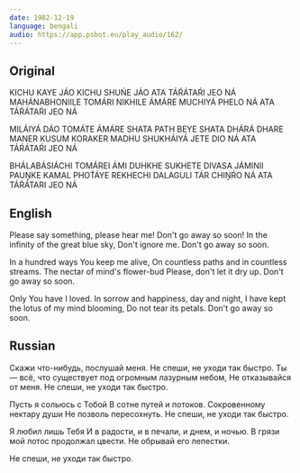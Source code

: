 ```yaml
---
date: 1982-12-19
language: bengali
audio: https://app.psbot.eu/play_audio/162/
---
```


## Original

KICHU KAYE JÁO KICHU SHUŃE JÁO
ATA TÁŔÁTAŔI JEO NÁ
MAHÁNABHONIILE TOMÁRI NIKHILE
ÁMÁRE MUCHIYÁ PHELO NÁ
ATA TÁŔÁTAŔI JEO NÁ

MILÁIYÁ DÁO TOMÁTE ÁMÁRE
SHATA PATH BEYE SHATA DHÁRÁ DHARE
MANER KUSUM KORAKER MADHU
SHUKHÁIYÁ JETE DIO NÁ
ATA TÁŔÁTAŔI JEO NÁ

BHÁLABÁSIÁCHI TOMÁREI ÁMI
DUHKHE SUKHETE DIVASA JÁMINII
PAUṊKE KAMAL PHOT́ÁYE REKHECHI
DALAGULI TÁR CHIṊŔO NÁ
ATA TÁŔÁTARI JEO NÁ

## English

Please say something, please hear me!
Don't go away so soon!
In the infinity of the great blue sky,
Don't ignore me.
Don't go away so soon.

In a hundred ways You keep me alive,
On countless paths and in countless streams.
The nectar of mind's flower-bud
Please, don't let it dry up.
Don't go away so soon.

Only You have I loved.
In sorrow and happiness, day and night,
I have kept the lotus of my mind blooming,
Do not tear its petals.
Don't go away so soon.

## Russian

Скажи что-нибудь, послушай меня.
Не спеши, не уходи так быстро.
Ты — всё, что существует под огромным лазурным небом,
Не отказывайся от меня.
Не спеши, не уходи так быстро.

Пусть я сольюсь с Тобой
В сотне путей и потоков.
Сокровенному нектару души
Не позволь пересохнуть.
Не спеши, не уходи так быстро.

Я любил лишь Тебя
И в радости, и в печали, и днем, и ночью.
В грязи мой лотос продолжал цвести.
Не обрывай его лепестки.

Не спеши, не уходи так быстро.
